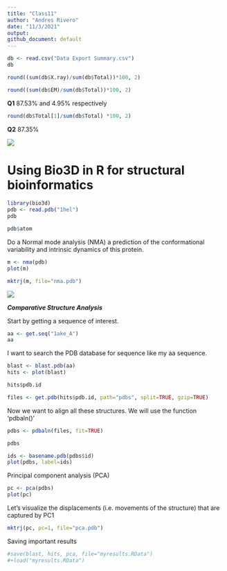 ```yaml
---
title: "Class11"
author: "Andres Rivero"
date: "11/3/2021"
output: 
github_document: default
---
```


```r
db <- read.csv("Data Export Summary.csv")
db
```

```r
round((sum(db$X.ray)/sum(db$Total))*100, 2)

```

```r
round((sum(db$EM)/sum(db$Total))*100, 2)
```

**Q1** 87.53% and 4.95% respectively

```r
round(db$Total[1]/sum(db$Total) *100, 2)
```

**Q2** 87.35%

![](myvmdpic.png)

# Using Bio3D in R for structural bioinformatics

```r
library(bio3d)
pdb <- read.pdb("1hel")
pdb
```
```r
pdb$atom
```

Do a Normal mode analysis (NMA) a prediction of the conformational variability and intrinsic dynamics of this protein.
```r
m <- nma(pdb)
plot(m)
```
```r
mktrj(m, file="nma.pdb")
```

![](nma.png)








***Comparative Structure Analysis***



Start by getting a sequence of interest.

```r
aa <- get.seq("1ake_A")
aa
```
I want to search the PDB database for sequence like my aa sequence.
```r
blast <- blast.pdb(aa)
hits <- plot(blast)
```

```r
hits$pdb.id
```


```r
files <- get.pdb(hits$pdb.id, path="pdbs", split=TRUE, gzip=TRUE)
```

Now we want to align all these structures. We will use the function 'pdbaln()' 

```r
pdbs <- pdbaln(files, fit=TRUE)
```
```r
pdbs
```
```r
ids <- basename.pdb(pdbs$id)
plot(pdbs, label=ids)
```

Principal component analysis (PCA)

```r
pc <- pca(pdbs)
plot(pc)
```
Let's visualize the displacements (i.e. movements of the structure) that are captured by PC1

```r
mktrj(pc, pc=1, file="pca.pdb")
```

Saving important results

```r
#save(blast, hits, pca, file="myresults.RData")
#+load("myresults.RData")
```




